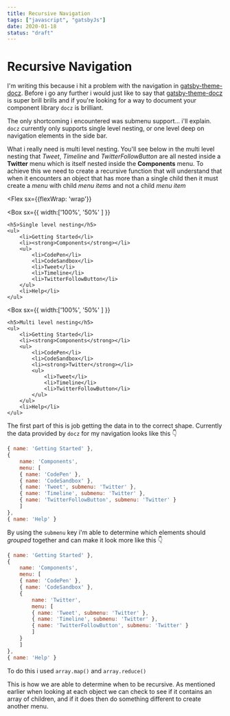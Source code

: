 ```yaml
---
title: Recursive Navigation
tags: ["javascript", "gatsbyJs"]
date: 2020-01-18
status: "draft"
---
```



# Recursive Navigation

I'm writing this because i hit a problem with the navigation in [gatsby-theme-docz](https://github.com/doczjs/docz/tree/master/core/gatsby-theme-docz). Before i go any further i would just like to say that [gatsby-theme-docz](https://github.com/doczjs/docz/tree/master/core/gatsby-theme-docz) is super brill brills and if you're looking for a way to document your component library `docz` is brilliant.

The only shortcoming i encountered was submenu support... i'll explain. `docz` currently only supports single level nesting, or one level deep on navigation elements in the side bar.

What i really need is multi level nesting. You'll see below in the multi level nesting that *Tweet*, *Timeline* and *TwitterFollowButton* are all nested inside a **Twitter** menu which is itself nested inside the **Components** menu. To achieve this we need to create a recursive function that will understand that when it encounters an object that has more than a single child then it must create a *menu* with child *menu items* and not a child *menu item*

<Flex
  sx={{flexWrap: 'wrap'}}
>
  <Box
    sx={{
      width:['100%', '50%' ]
    }}
  >
    <h5>Single level nesting</h5>
    <ul>
        <li>Getting Started</li>
        <li><strong>Components</strong></li>
        <ul>
            <li>CodePen</li>
            <li>CodeSandbox</li>
            <li>Tweet</li>
            <li>Timeline</li>
            <li>TwitterFollowButton</li>
        </ul>
        <li>Help</li>
    </ul>
  </Box>

  <Box
    sx={{
      width:['100%', '50%' ]
    }}
  >
    <h5>Multi level nesting</h5>
    <ul>
        <li>Getting Started</li>
        <li><strong>Components</strong></li>
        <ul>
            <li>CodePen</li>
            <li>CodeSandbox</li>
            <li><strong>Twitter</strong></li>
            <ul>
                <li>Tweet</li>
                <li>Timeline</li>
                <li>TwitterFollowButton</li>
            </ul>
        </ul>
        <li>Help</li>
    </ul>
  </Box> 
</Flex>


The first part of this is job getting the data in to the correct shape. Currently the data provided by `docz` for my navigation looks like this 👇


```js
{ name: 'Getting Started' },
{
    name: 'Components',
    menu: [
    { name: 'CodePen' },
    { name: 'CodeSandbox' },
    { name: 'Tweet', submenu: 'Twitter' },
    { name: 'Timeline', submenu: 'Twitter' },
    { name: 'TwitterFollowButton', submenu: 'Twitter' }
    ]
},
{ name: 'Help' }
```

By using the `submenu` key i'm able to determine which elements should *grouped* together and can make it look more like this 👇

```js
{ name: 'Getting Started' },
{
    name: 'Components',
    menu: [
    { name: 'CodePen' },
    { name: 'CodeSandbox' },
    {
        name: 'Twitter',
        menu: [
        { name: 'Tweet', submenu: 'Twitter' },
        { name: 'Timeline', submenu: 'Twitter' },
        { name: 'TwitterFollowButton', submenu: 'Twitter' }
        ]
    }
    ]
},
{ name: 'Help' }

```


To do this i used `array.map()` and `array.reduce()`

This is how we are able to determine when to be recursive. As mentioned earlier when looking at each object we can check to see if it contains an array of children, and if it does then do something different to create another menu.

